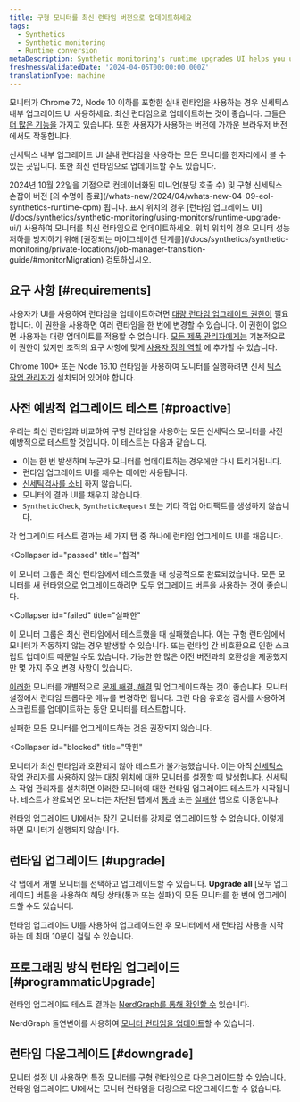 ```yaml
---
title: 구형 모니터를 최신 런타임 버전으로 업데이트하세요
tags:
  - Synthetics
  - Synthetic monitoring
  - Runtime conversion
metaDescription: Synthetic monitoring's runtime upgrades UI helps you update legacy monitors to the latest runtimes.
freshnessValidatedDate: '2024-04-05T00:00:00.000Z'
translationType: machine
---
```


모니터가 Chrome 72, Node 10 이하를 포함한 실내 런타임을 사용하는 경우 신세틱스 내부 업그레이드 UI 사용하세요. 최신 런타임으로 업데이트하는 것이 좋습니다. 그들은 [더 많은 기능을](/docs/synthetics/synthetic-monitoring/using-monitors/new-runtime/) 가지고 있습니다. 또한 사용자가 사용하는 버전에 가까운 브라우저 버전에서도 작동합니다.

신세틱스 내부 업그레이드 UI 실내 런타임을 사용하는 모든 모니터를 한자리에서 볼 수 있는 곳입니다. 또한 최신 런타임으로 업데이트할 수도 있습니다.

<Callout variant="important">
  2024년 10월 22일을 기점으로 컨테이너화된 미니언(분당 호출 수) 및 구형 신세틱스 손잡이 버전 [의 수명이 종료](/whats-new/2024/04/whats-new-04-09-eol-synthetics-runtime-cpm) 됩니다. 표시 위치의 경우 [런타임 업그레이드 UI](/docs/synthetics/synthetic-monitoring/using-monitors/runtime-upgrade-ui/) 사용하여 모니터를 최신 런타임으로 업데이트하세요. 위치 위치의 경우 모니터 성능 저하를 방지하기 위해 [권장되는 마이그레이션 단계를](/docs/synthetics/synthetic-monitoring/private-locations/job-manager-transition-guide/#monitorMigration) 검토하십시오.
</Callout>

## 요구 사항 [#requirements]

사용자가 UI를 사용하여 런타임을 업데이트하려면 [대량 런타임 업그레이드 권한이](/docs/accounts/accounts-billing/new-relic-one-user-management/user-permissions/#synthetics) 필요합니다. 이 권한을 사용하면 여러 런타임을 한 번에 변경할 수 있습니다. 이 권한이 없으면 사용자는 대량 업데이트를 적용할 수 없습니다. [모든 제품 관리자에게는](/docs/accounts/accounts-billing/new-relic-one-user-management/user-management-concepts/#standard-roles) 기본적으로 이 권한이 있지만 조직의 요구 사항에 맞게 [사용자 정의 역할](/docs/accounts/accounts-billing/new-relic-one-user-management/user-management-concepts/#roles) 에 추가할 수 있습니다.

Chrome 100+ 또는 Node 16.10 런타임을 사용하여 모니터를 실행하려면 신세 [틱스](/docs/synthetics/synthetic-monitoring/private-locations/private-locations-overview-monitor-internal-sites-add-new-locations/) [작업 관리자가](/docs/synthetics/synthetic-monitoring/private-locations/job-manager-transition-guide/) 설치되어 있어야 합니다.

## 사전 예방적 업그레이드 테스트 [#proactive]

우리는 최신 런타임과 비교하여 구형 런타임을 사용하는 모든 신세틱스 모니터를 사전 예방적으로 테스트할 것입니다. 이 테스트는 다음과 같습니다.

* 이는 한 번 발생하며 누군가 모니터를 업데이트하는 경우에만 다시 트리거됩니다.
* 런타임 업그레이드 UI를 채우는 데에만 사용됩니다.
* [신세틱검사를 소비](/docs/synthetics/synthetic-monitoring/getting-started/monitor-limits/#edition-limits) 하지 않습니다.
* 모니터의 결과 UI를 채우지 않습니다.
* `SyntheticCheck`, `SyntheticRequest` 또는 기타 작업 아티팩트를 생성하지 않습니다.

각 업그레이드 테스트 결과는 세 가지 탭 중 하나에 런타임 업그레이드 UI를 채웁니다.

<Collapser
  id="passed"
  title="합격"
>
  이 모니터 그룹은 최신 런타임에서 테스트했을 때 성공적으로 완료되었습니다. 모든 모니터를 새 런타임으로 업그레이드하려면 [모두 업그레이드 버튼을](#upgrade) 사용하는 것이 좋습니다.
</Collapser>

<Collapser
  id="failed"
  title="실패한"
>
  이 모니터 그룹은 최신 런타임에서 테스트했을 때 실패했습니다. 이는 구형 런타임에서 모니터가 작동하지 않는 경우 발생할 수 있습니다. 또는 런타임 간 비호환으로 인한 스크립트 업데이트 때문일 수도 있습니다. 가능한 한 많은 이전 버전과의 호환성을 제공했지만 몇 가지 주요 변경 사항이 있습니다.

  [이러한](/docs/synthetics/synthetic-monitoring/using-monitors/new-runtime/#runtime-convert) 모니터를 개별적으로 [문제 해결, 해결](/docs/synthetics/synthetic-monitoring/troubleshooting/runtime-upgrade-troubleshooting/) 및 업그레이드하는 것이 좋습니다. 모니터 설정에서 런타임 드롭다운 메뉴를 변경하면 됩니다. 그런 다음 유효성 검사를 사용하여 스크립트를 업데이트하는 동안 모니터를 테스트합니다.

  <Callout variant="tip">
    실패한 모든 모니터를 업그레이드하는 것은 권장되지 않습니다.
  </Callout>
</Collapser>

<Collapser
  id="blocked"
  title="막힌"
>
  모니터가 최신 런타임과 호환되지 않아 테스트가 불가능했습니다. 이는 아직 [신세틱스 작업 관리자를](#requirements) 사용하지 않는 대칭 위치에 대한 모니터를 설정할 때 발생합니다. 신세틱스 작업 관리자를 설치하면 이러한 모니터에 대한 런타임 업그레이드 테스트가 시작됩니다. 테스트가 완료되면 모니터는 차단된 탭에서 [통과](#passed) 또는 [실패한](#failed) 탭으로 이동합니다.

  런타임 업그레이드 UI에서는 잠긴 모니터를 강제로 업그레이드할 수 없습니다. 이렇게 하면 모니터가 실행되지 않습니다.
</Collapser>

## 런타임 업그레이드 [#upgrade]

각 탭에서 개별 모니터를 선택하고 업그레이드할 수 있습니다. **Upgrade all** \[모두 업그레이드] 버튼을 사용하여 해당 상태(통과 또는 실패)의 모든 모니터를 한 번에 업그레이드할 수도 있습니다.

런타임 업그레이드 UI를 사용하여 업그레이드한 후 모니터에서 새 런타임 사용을 시작하는 데 최대 10분이 걸릴 수 있습니다.

## 프로그래밍 방식 런타임 업그레이드 [#programmaticUpgrade]

런타임 업그레이드 테스트 결과는 [NerdGraph를 통해 확인할 수](https://docs.newrelic.com/docs/apis/nerdgraph/examples/nerdgraph-synthetics-tutorial/#query-runtime-upgrade-status) 있습니다.

NerdGraph 돌연변이를 사용하여 [모니터 런타임을 업데이트](https://docs.newrelic.com/docs/apis/nerdgraph/examples/nerdgraph-synthetics-tutorial/#upgrade-monitor-runtime)할 수 있습니다.

## 런타임 다운그레이드 [#downgrade]

모니터 설정 UI 사용하면 특정 모니터를 구형 런타임으로 다운그레이드할 수 있습니다. 런타임 업그레이드 UI에서는 모니터 런타임을 대량으로 다운그레이드할 수 없습니다.